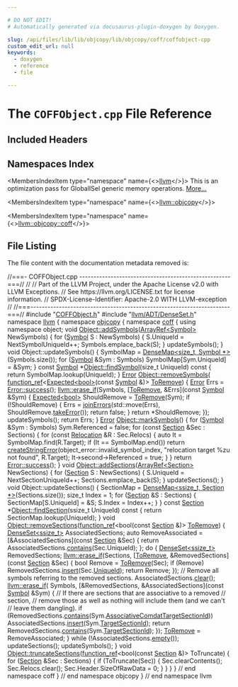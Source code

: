 ```yaml
---

# DO NOT EDIT!
# Automatically generated via docusaurus-plugin-doxygen by Doxygen.

slug: /api/files/lib/lib/objcopy/lib/objcopy/coff/coffobject-cpp
custom_edit_url: null
keywords:
  - doxygen
  - reference
  - file

---
```





# The `COFFObject.cpp` File Reference

<DoxygenPage pluginConfig={pluginConfig}>



## Included Headers

<IncludesList>
<IncludesListItem
  filePath="COFFObject.h"
  permalink="/docs/api/files/lib/lib/objcopy/lib/objcopy/coff/coffobject-h"
  isLocal="true" />
<IncludesListItem
  filePath="llvm/ADT/DenseSet.h"
  permalink="/docs/api/files/include/include/llvm/include/llvm/adt/denseset-h"
  isLocal="true" />
</IncludesList>

## Namespaces Index

<MembersIndex>

<MembersIndexItem
  type="namespace"
  name={<><a href="/docs/api/namespaces/llvm">llvm</a></>}>
This is an optimization pass for GlobalISel generic memory operations. <a href="/docs/api/namespaces/llvm/#details">More...</a>
</MembersIndexItem>

<MembersIndexItem
  type="namespace"
  name={<><a href="/docs/api/namespaces/llvm/objcopy">llvm::objcopy</a></>}>
</MembersIndexItem>

<MembersIndexItem
  type="namespace"
  name={<><a href="/docs/api/namespaces/llvm/objcopy/coff">llvm::objcopy::coff</a></>}>
</MembersIndexItem>

</MembersIndex>


## File Listing

The file content with the documentation metadata removed is:

<ProgramListing>

<Link id="l00001" /><CodeLine lineNumber="1"><Highlight kind="comment">//===- COFFObject.cpp -----------------------------------------------------===//</Highlight><Highlight kind="normal"></Highlight></CodeLine>
<Link id="l00002" /><CodeLine lineNumber="2"><Highlight kind="normal"></Highlight><Highlight kind="comment">//</Highlight><Highlight kind="normal"></Highlight></CodeLine>
<Link id="l00003" /><CodeLine lineNumber="3"><Highlight kind="normal"></Highlight><Highlight kind="comment">// Part of the LLVM Project, under the Apache License v2.0 with LLVM Exceptions.</Highlight><Highlight kind="normal"></Highlight></CodeLine>
<Link id="l00004" /><CodeLine lineNumber="4"><Highlight kind="normal"></Highlight><Highlight kind="comment">// See https://llvm.org/LICENSE.txt for license information.</Highlight><Highlight kind="normal"></Highlight></CodeLine>
<Link id="l00005" /><CodeLine lineNumber="5"><Highlight kind="normal"></Highlight><Highlight kind="comment">// SPDX-License-Identifier: Apache-2.0 WITH LLVM-exception</Highlight><Highlight kind="normal"></Highlight></CodeLine>
<Link id="l00006" /><CodeLine lineNumber="6"><Highlight kind="normal"></Highlight><Highlight kind="comment">//</Highlight><Highlight kind="normal"></Highlight></CodeLine>
<Link id="l00007" /><CodeLine lineNumber="7"><Highlight kind="normal"></Highlight><Highlight kind="comment">//===----------------------------------------------------------------------===//</Highlight><Highlight kind="normal"></Highlight></CodeLine>
<Link id="l00008" /><CodeLine lineNumber="8"><Highlight kind="normal"></Highlight></CodeLine>
<Link id="l00009" /><CodeLine lineNumber="9"><Highlight kind="normal"></Highlight><Highlight kind="preprocessor">#include &quot;<a href="/docs/api/files/lib/lib/objcopy/lib/objcopy/coff/coffobject-h">COFFObject.h</a>&quot;</Highlight><Highlight kind="normal"></Highlight></CodeLine>
<Link id="l00010" /><CodeLine lineNumber="10"><Highlight kind="normal"></Highlight><Highlight kind="preprocessor">#include &quot;<a href="/docs/api/files/include/include/llvm/include/llvm/adt/denseset-h">llvm/ADT/DenseSet.h</a>&quot;</Highlight><Highlight kind="normal"></Highlight></CodeLine>
<Link id="l00011" /><CodeLine lineNumber="11"><Highlight kind="normal"></Highlight></CodeLine>
<Link id="l00012" /><CodeLine lineNumber="12"><Highlight kind="normal"></Highlight><Highlight kind="keyword">namespace </Highlight><Highlight kind="normal"><a href="/docs/api/namespaces/llvm">llvm</a> &#123;</Highlight></CodeLine>
<Link id="l00013" /><CodeLine lineNumber="13"><Highlight kind="normal"></Highlight><Highlight kind="keyword">namespace </Highlight><Highlight kind="normal"><a href="/docs/api/namespaces/llvm/objcopy">objcopy</a> &#123;</Highlight></CodeLine>
<Link id="l00014" /><CodeLine lineNumber="14"><Highlight kind="normal"></Highlight><Highlight kind="keyword">namespace </Highlight><Highlight kind="normal"><a href="/docs/api/namespaces/llvm/objcopy/coff">coff</a> &#123;</Highlight></CodeLine>
<Link id="l00015" /><CodeLine lineNumber="15"><Highlight kind="normal"></Highlight></CodeLine>
<Link id="l00016" /><CodeLine lineNumber="16"><Highlight kind="normal"></Highlight><Highlight kind="keyword">using namespace </Highlight><Highlight kind="normal">object;</Highlight></CodeLine>
<Link id="l00017" /><CodeLine lineNumber="17"><Highlight kind="normal"></Highlight></CodeLine>
<Link id="l00018" /><CodeLine lineNumber="18" lineLink="/docs/api/structs/llvm/objcopy/coff/object/#acfddd3855883c67b9b1a8704f405d15e"><Highlight kind="normal"></Highlight><Highlight kind="keywordtype">void</Highlight><Highlight kind="normal"> <a href="/docs/api/structs/llvm/objcopy/coff/object/#acfddd3855883c67b9b1a8704f405d15e">Object::addSymbols</a>(<a href="/docs/api/classes/llvm/arrayref">ArrayRef&lt;Symbol&gt;</a> NewSymbols) &#123;</Highlight></CodeLine>
<Link id="l00019" /><CodeLine lineNumber="19"><Highlight kind="normal">  </Highlight><Highlight kind="keywordflow">for</Highlight><Highlight kind="normal"> (<a href="/docs/api/structs/llvm/objcopy/coff/symbol">Symbol</a> S : NewSymbols) &#123;</Highlight></CodeLine>
<Link id="l00020" /><CodeLine lineNumber="20"><Highlight kind="normal">    S.UniqueId = NextSymbolUniqueId++;</Highlight></CodeLine>
<Link id="l00021" /><CodeLine lineNumber="21"><Highlight kind="normal">    Symbols.emplace&#95;back(S);</Highlight></CodeLine>
<Link id="l00022" /><CodeLine lineNumber="22"><Highlight kind="normal">  &#125;</Highlight></CodeLine>
<Link id="l00023" /><CodeLine lineNumber="23"><Highlight kind="normal">  updateSymbols();</Highlight></CodeLine>
<Link id="l00024" /><CodeLine lineNumber="24"><Highlight kind="normal">&#125;</Highlight></CodeLine>
<Link id="l00025" /><CodeLine lineNumber="25"><Highlight kind="normal"></Highlight></CodeLine>
<Link id="l00026" /><CodeLine lineNumber="26"><Highlight kind="normal"></Highlight><Highlight kind="keywordtype">void</Highlight><Highlight kind="normal"> Object::updateSymbols() &#123;</Highlight></CodeLine>
<Link id="l00027" /><CodeLine lineNumber="27"><Highlight kind="normal">  SymbolMap = <a href="/docs/api/classes/llvm/densemap">DenseMap&lt;size&#95;t, Symbol &#42;&gt;</a>(Symbols.size());</Highlight></CodeLine>
<Link id="l00028" /><CodeLine lineNumber="28"><Highlight kind="normal">  </Highlight><Highlight kind="keywordflow">for</Highlight><Highlight kind="normal"> (<a href="/docs/api/structs/llvm/objcopy/coff/symbol">Symbol</a> &amp;Sym : Symbols)</Highlight></CodeLine>
<Link id="l00029" /><CodeLine lineNumber="29"><Highlight kind="normal">    SymbolMap&#91;Sym.UniqueId&#93; = &amp;Sym;</Highlight></CodeLine>
<Link id="l00030" /><CodeLine lineNumber="30"><Highlight kind="normal">&#125;</Highlight></CodeLine>
<Link id="l00031" /><CodeLine lineNumber="31"><Highlight kind="normal"></Highlight></CodeLine>
<Link id="l00032" /><CodeLine lineNumber="32" lineLink="/docs/api/structs/llvm/objcopy/coff/object/#a5b248f0211a402c9b8de1e295b16fd6a"><Highlight kind="normal"></Highlight><Highlight kind="keyword">const</Highlight><Highlight kind="normal"> <a href="/docs/api/structs/llvm/objcopy/coff/symbol">Symbol</a> &#42;<a href="/docs/api/structs/llvm/objcopy/coff/object/#a5b248f0211a402c9b8de1e295b16fd6a">Object::findSymbol</a>(</Highlight><Highlight kind="keywordtype">size&#95;t</Highlight><Highlight kind="normal"> UniqueId)</Highlight><Highlight kind="keyword"> const </Highlight><Highlight kind="normal">&#123;</Highlight></CodeLine>
<Link id="l00033" /><CodeLine lineNumber="33"><Highlight kind="normal">  </Highlight><Highlight kind="keywordflow">return</Highlight><Highlight kind="normal"> SymbolMap.lookup(UniqueId);</Highlight></CodeLine>
<Link id="l00034" /><CodeLine lineNumber="34"><Highlight kind="normal">&#125;</Highlight></CodeLine>
<Link id="l00035" /><CodeLine lineNumber="35"><Highlight kind="normal"></Highlight></CodeLine>
<Link id="l00036" /><CodeLine lineNumber="36" lineLink="/docs/api/structs/llvm/objcopy/coff/object/#adb4129c7b7fb10fedccaaa668094cb31"><Highlight kind="normal"><a href="/docs/api/classes/llvm/error">Error</a> <a href="/docs/api/structs/llvm/objcopy/coff/object/#adb4129c7b7fb10fedccaaa668094cb31">Object::removeSymbols</a>(</Highlight></CodeLine>
<Link id="l00037" /><CodeLine lineNumber="37"><Highlight kind="normal">    <a href="/docs/api/classes/llvm/function-ref">function&#95;ref</a>&lt;<a href="/docs/api/classes/llvm/expected">Expected&lt;bool&gt;</a>(</Highlight><Highlight kind="keyword">const</Highlight><Highlight kind="normal"> <a href="/docs/api/structs/llvm/objcopy/coff/symbol">Symbol</a> &amp;)&gt; <a href="/docs/api/files/lib/lib/target/lib/target/arm/armlowoverheadloops-cpp/#a3bf42baf773b375802538951c88d8e12">ToRemove</a>) &#123;</Highlight></CodeLine>
<Link id="l00038" /><CodeLine lineNumber="38"><Highlight kind="normal">  <a href="/docs/api/classes/llvm/error">Error</a> Errs = <a href="/docs/api/classes/llvm/error/#a4dfd0813c3d0e0a30439b5a3e9196b59">Error::success</a>();</Highlight></CodeLine>
<Link id="l00039" /><CodeLine lineNumber="39"><Highlight kind="normal">  <a href="/docs/api/namespaces/llvm/#ac9a7de5a04920954ac964059cfc428ad">llvm::erase&#95;if</a>(Symbols, &#91;<a href="/docs/api/files/lib/lib/target/lib/target/arm/armlowoverheadloops-cpp/#a3bf42baf773b375802538951c88d8e12">ToRemove</a>, &amp;Errs&#93;(</Highlight><Highlight kind="keyword">const</Highlight><Highlight kind="normal"> <a href="/docs/api/structs/llvm/objcopy/coff/symbol">Symbol</a> &amp;Sym) &#123;</Highlight></CodeLine>
<Link id="l00040" /><CodeLine lineNumber="40"><Highlight kind="normal">    <a href="/docs/api/classes/llvm/expected">Expected&lt;bool&gt;</a> ShouldRemove = <a href="/docs/api/files/lib/lib/target/lib/target/arm/armlowoverheadloops-cpp/#a3bf42baf773b375802538951c88d8e12">ToRemove</a>(Sym);</Highlight></CodeLine>
<Link id="l00041" /><CodeLine lineNumber="41"><Highlight kind="normal">    </Highlight><Highlight kind="keywordflow">if</Highlight><Highlight kind="normal"> (!ShouldRemove) &#123;</Highlight></CodeLine>
<Link id="l00042" /><CodeLine lineNumber="42"><Highlight kind="normal">      Errs = <a href="/docs/api/namespaces/llvm/#a71210b99d2ef87236d8505c1771a7ab1">joinErrors</a>(std::move(Errs), ShouldRemove.<a href="/docs/api/classes/llvm/expected/#a94789df4ebd03dc008e8adebaa66ac1f">takeError</a>());</Highlight></CodeLine>
<Link id="l00043" /><CodeLine lineNumber="43"><Highlight kind="normal">      </Highlight><Highlight kind="keywordflow">return</Highlight><Highlight kind="normal"> </Highlight><Highlight kind="keyword">false</Highlight><Highlight kind="normal">;</Highlight></CodeLine>
<Link id="l00044" /><CodeLine lineNumber="44"><Highlight kind="normal">    &#125;</Highlight></CodeLine>
<Link id="l00045" /><CodeLine lineNumber="45"><Highlight kind="normal">    </Highlight><Highlight kind="keywordflow">return</Highlight><Highlight kind="normal"> &#42;ShouldRemove;</Highlight></CodeLine>
<Link id="l00046" /><CodeLine lineNumber="46"><Highlight kind="normal">  &#125;);</Highlight></CodeLine>
<Link id="l00047" /><CodeLine lineNumber="47"><Highlight kind="normal"></Highlight></CodeLine>
<Link id="l00048" /><CodeLine lineNumber="48"><Highlight kind="normal">  updateSymbols();</Highlight></CodeLine>
<Link id="l00049" /><CodeLine lineNumber="49"><Highlight kind="normal">  </Highlight><Highlight kind="keywordflow">return</Highlight><Highlight kind="normal"> Errs;</Highlight></CodeLine>
<Link id="l00050" /><CodeLine lineNumber="50"><Highlight kind="normal">&#125;</Highlight></CodeLine>
<Link id="l00051" /><CodeLine lineNumber="51"><Highlight kind="normal"></Highlight></CodeLine>
<Link id="l00052" /><CodeLine lineNumber="52" lineLink="/docs/api/structs/llvm/objcopy/coff/object/#ae20d61d1b09ad5ca69701afe73043675"><Highlight kind="normal"><a href="/docs/api/classes/llvm/error">Error</a> <a href="/docs/api/structs/llvm/objcopy/coff/object/#ae20d61d1b09ad5ca69701afe73043675">Object::markSymbols</a>() &#123;</Highlight></CodeLine>
<Link id="l00053" /><CodeLine lineNumber="53"><Highlight kind="normal">  </Highlight><Highlight kind="keywordflow">for</Highlight><Highlight kind="normal"> (<a href="/docs/api/structs/llvm/objcopy/coff/symbol">Symbol</a> &amp;Sym : Symbols)</Highlight></CodeLine>
<Link id="l00054" /><CodeLine lineNumber="54"><Highlight kind="normal">    Sym.Referenced = </Highlight><Highlight kind="keyword">false</Highlight><Highlight kind="normal">;</Highlight></CodeLine>
<Link id="l00055" /><CodeLine lineNumber="55"><Highlight kind="normal">  </Highlight><Highlight kind="keywordflow">for</Highlight><Highlight kind="normal"> (</Highlight><Highlight kind="keyword">const</Highlight><Highlight kind="normal"> <a href="/docs/api/structs/llvm/objcopy/coff/section">Section</a> &amp;Sec : Sections) &#123;</Highlight></CodeLine>
<Link id="l00056" /><CodeLine lineNumber="56"><Highlight kind="normal">    </Highlight><Highlight kind="keywordflow">for</Highlight><Highlight kind="normal"> (</Highlight><Highlight kind="keyword">const</Highlight><Highlight kind="normal"> <a href="/docs/api/structs/llvm/objcopy/coff/relocation">Relocation</a> &amp;R : Sec.Relocs) &#123;</Highlight></CodeLine>
<Link id="l00057" /><CodeLine lineNumber="57"><Highlight kind="normal">      </Highlight><Highlight kind="keyword">auto</Highlight><Highlight kind="normal"> It = SymbolMap.find(R.Target);</Highlight></CodeLine>
<Link id="l00058" /><CodeLine lineNumber="58"><Highlight kind="normal">      </Highlight><Highlight kind="keywordflow">if</Highlight><Highlight kind="normal"> (It == SymbolMap.end())</Highlight></CodeLine>
<Link id="l00059" /><CodeLine lineNumber="59"><Highlight kind="normal">        </Highlight><Highlight kind="keywordflow">return</Highlight><Highlight kind="normal"> <a href="/docs/api/namespaces/llvm/#a4d2fd926089a58d482fb67a362e11bad">createStringError</a>(object&#95;error::invalid&#95;symbol&#95;index,</Highlight></CodeLine>
<Link id="l00060" /><CodeLine lineNumber="60"><Highlight kind="normal">                                 </Highlight><Highlight kind="stringliteral">&quot;relocation target %zu not found&quot;</Highlight><Highlight kind="normal">, R.Target);</Highlight></CodeLine>
<Link id="l00061" /><CodeLine lineNumber="61"><Highlight kind="normal">      It-&gt;second-&gt;Referenced = </Highlight><Highlight kind="keyword">true</Highlight><Highlight kind="normal">;</Highlight></CodeLine>
<Link id="l00062" /><CodeLine lineNumber="62"><Highlight kind="normal">    &#125;</Highlight></CodeLine>
<Link id="l00063" /><CodeLine lineNumber="63"><Highlight kind="normal">  &#125;</Highlight></CodeLine>
<Link id="l00064" /><CodeLine lineNumber="64"><Highlight kind="normal">  </Highlight><Highlight kind="keywordflow">return</Highlight><Highlight kind="normal"> <a href="/docs/api/classes/llvm/error/#a4dfd0813c3d0e0a30439b5a3e9196b59">Error::success</a>();</Highlight></CodeLine>
<Link id="l00065" /><CodeLine lineNumber="65"><Highlight kind="normal">&#125;</Highlight></CodeLine>
<Link id="l00066" /><CodeLine lineNumber="66"><Highlight kind="normal"></Highlight></CodeLine>
<Link id="l00067" /><CodeLine lineNumber="67" lineLink="/docs/api/structs/llvm/objcopy/coff/object/#a80160cf4a1180428e5d529e3f0ba1e47"><Highlight kind="normal"></Highlight><Highlight kind="keywordtype">void</Highlight><Highlight kind="normal"> <a href="/docs/api/structs/llvm/objcopy/coff/object/#a80160cf4a1180428e5d529e3f0ba1e47">Object::addSections</a>(<a href="/docs/api/classes/llvm/arrayref">ArrayRef&lt;Section&gt;</a> NewSections) &#123;</Highlight></CodeLine>
<Link id="l00068" /><CodeLine lineNumber="68"><Highlight kind="normal">  </Highlight><Highlight kind="keywordflow">for</Highlight><Highlight kind="normal"> (<a href="/docs/api/structs/llvm/objcopy/coff/section">Section</a> S : NewSections) &#123;</Highlight></CodeLine>
<Link id="l00069" /><CodeLine lineNumber="69"><Highlight kind="normal">    S.UniqueId = NextSectionUniqueId++;</Highlight></CodeLine>
<Link id="l00070" /><CodeLine lineNumber="70"><Highlight kind="normal">    Sections.emplace&#95;back(S);</Highlight></CodeLine>
<Link id="l00071" /><CodeLine lineNumber="71"><Highlight kind="normal">  &#125;</Highlight></CodeLine>
<Link id="l00072" /><CodeLine lineNumber="72"><Highlight kind="normal">  updateSections();</Highlight></CodeLine>
<Link id="l00073" /><CodeLine lineNumber="73"><Highlight kind="normal">&#125;</Highlight></CodeLine>
<Link id="l00074" /><CodeLine lineNumber="74"><Highlight kind="normal"></Highlight></CodeLine>
<Link id="l00075" /><CodeLine lineNumber="75"><Highlight kind="normal"></Highlight><Highlight kind="keywordtype">void</Highlight><Highlight kind="normal"> Object::updateSections() &#123;</Highlight></CodeLine>
<Link id="l00076" /><CodeLine lineNumber="76"><Highlight kind="normal">  SectionMap = <a href="/docs/api/classes/llvm/densemap">DenseMap&lt;ssize&#95;t, Section &#42;&gt;</a>(Sections.size());</Highlight></CodeLine>
<Link id="l00077" /><CodeLine lineNumber="77"><Highlight kind="normal">  </Highlight><Highlight kind="keywordtype">size&#95;t</Highlight><Highlight kind="normal"> Index = 1;</Highlight></CodeLine>
<Link id="l00078" /><CodeLine lineNumber="78"><Highlight kind="normal">  </Highlight><Highlight kind="keywordflow">for</Highlight><Highlight kind="normal"> (<a href="/docs/api/structs/llvm/objcopy/coff/section">Section</a> &amp;S : Sections) &#123;</Highlight></CodeLine>
<Link id="l00079" /><CodeLine lineNumber="79"><Highlight kind="normal">    SectionMap&#91;S.UniqueId&#93; = &amp;S;</Highlight></CodeLine>
<Link id="l00080" /><CodeLine lineNumber="80"><Highlight kind="normal">    S.Index = Index++;</Highlight></CodeLine>
<Link id="l00081" /><CodeLine lineNumber="81"><Highlight kind="normal">  &#125;</Highlight></CodeLine>
<Link id="l00082" /><CodeLine lineNumber="82"><Highlight kind="normal">&#125;</Highlight></CodeLine>
<Link id="l00083" /><CodeLine lineNumber="83"><Highlight kind="normal"></Highlight></CodeLine>
<Link id="l00084" /><CodeLine lineNumber="84" lineLink="/docs/api/structs/llvm/objcopy/coff/object/#a7fc61c88c6168259556d4eb94cb48374"><Highlight kind="normal"></Highlight><Highlight kind="keyword">const</Highlight><Highlight kind="normal"> <a href="/docs/api/structs/llvm/objcopy/coff/section">Section</a> &#42;<a href="/docs/api/structs/llvm/objcopy/coff/object/#a7fc61c88c6168259556d4eb94cb48374">Object::findSection</a>(ssize&#95;t UniqueId)</Highlight><Highlight kind="keyword"> const </Highlight><Highlight kind="normal">&#123;</Highlight></CodeLine>
<Link id="l00085" /><CodeLine lineNumber="85"><Highlight kind="normal">  </Highlight><Highlight kind="keywordflow">return</Highlight><Highlight kind="normal"> SectionMap.lookup(UniqueId);</Highlight></CodeLine>
<Link id="l00086" /><CodeLine lineNumber="86"><Highlight kind="normal">&#125;</Highlight></CodeLine>
<Link id="l00087" /><CodeLine lineNumber="87"><Highlight kind="normal"></Highlight></CodeLine>
<Link id="l00088" /><CodeLine lineNumber="88" lineLink="/docs/api/structs/llvm/objcopy/coff/object/#a95463c813d6c4a15390dfe8a0a03bfda"><Highlight kind="normal"></Highlight><Highlight kind="keywordtype">void</Highlight><Highlight kind="normal"> <a href="/docs/api/structs/llvm/objcopy/coff/object/#a95463c813d6c4a15390dfe8a0a03bfda">Object::removeSections</a>(<a href="/docs/api/classes/llvm/function-ref">function&#95;ref</a>&lt;</Highlight><Highlight kind="keywordtype">bool</Highlight><Highlight kind="normal">(</Highlight><Highlight kind="keyword">const</Highlight><Highlight kind="normal"> <a href="/docs/api/structs/llvm/objcopy/coff/section">Section</a> &amp;)&gt; <a href="/docs/api/files/lib/lib/target/lib/target/arm/armlowoverheadloops-cpp/#a3bf42baf773b375802538951c88d8e12">ToRemove</a>) &#123;</Highlight></CodeLine>
<Link id="l00089" /><CodeLine lineNumber="89"><Highlight kind="normal">  <a href="/docs/api/classes/llvm/denseset">DenseSet&lt;ssize&#95;t&gt;</a> AssociatedSections;</Highlight></CodeLine>
<Link id="l00090" /><CodeLine lineNumber="90"><Highlight kind="normal">  </Highlight><Highlight kind="keyword">auto</Highlight><Highlight kind="normal"> RemoveAssociated = &#91;&amp;AssociatedSections&#93;(</Highlight><Highlight kind="keyword">const</Highlight><Highlight kind="normal"> <a href="/docs/api/structs/llvm/objcopy/coff/section">Section</a> &amp;Sec) &#123;</Highlight></CodeLine>
<Link id="l00091" /><CodeLine lineNumber="91"><Highlight kind="normal">    </Highlight><Highlight kind="keywordflow">return</Highlight><Highlight kind="normal"> AssociatedSections.<a href="/docs/api/classes/llvm/detail/densesetimpl/#ad409c2de8502b94c8a0b1193307c63b6">contains</a>(Sec.UniqueId);</Highlight></CodeLine>
<Link id="l00092" /><CodeLine lineNumber="92"><Highlight kind="normal">  &#125;;</Highlight></CodeLine>
<Link id="l00093" /><CodeLine lineNumber="93"><Highlight kind="normal">  </Highlight><Highlight kind="keywordflow">do</Highlight><Highlight kind="normal"> &#123;</Highlight></CodeLine>
<Link id="l00094" /><CodeLine lineNumber="94"><Highlight kind="normal">    <a href="/docs/api/classes/llvm/denseset">DenseSet&lt;ssize&#95;t&gt;</a> RemovedSections;</Highlight></CodeLine>
<Link id="l00095" /><CodeLine lineNumber="95"><Highlight kind="normal">    <a href="/docs/api/namespaces/llvm/#ac9a7de5a04920954ac964059cfc428ad">llvm::erase&#95;if</a>(Sections, &#91;<a href="/docs/api/files/lib/lib/target/lib/target/arm/armlowoverheadloops-cpp/#a3bf42baf773b375802538951c88d8e12">ToRemove</a>, &amp;RemovedSections&#93;(</Highlight><Highlight kind="keyword">const</Highlight><Highlight kind="normal"> <a href="/docs/api/structs/llvm/objcopy/coff/section">Section</a> &amp;Sec) &#123;</Highlight></CodeLine>
<Link id="l00096" /><CodeLine lineNumber="96"><Highlight kind="normal">      </Highlight><Highlight kind="keywordtype">bool</Highlight><Highlight kind="normal"> Remove = <a href="/docs/api/files/lib/lib/target/lib/target/arm/armlowoverheadloops-cpp/#a3bf42baf773b375802538951c88d8e12">ToRemove</a>(Sec);</Highlight></CodeLine>
<Link id="l00097" /><CodeLine lineNumber="97"><Highlight kind="normal">      </Highlight><Highlight kind="keywordflow">if</Highlight><Highlight kind="normal"> (Remove)</Highlight></CodeLine>
<Link id="l00098" /><CodeLine lineNumber="98"><Highlight kind="normal">        RemovedSections.<a href="/docs/api/classes/llvm/detail/densesetimpl/#a1b0f3ebdced8fce4b22c6a63b25d9525">insert</a>(Sec.<a href="/docs/api/structs/llvm/objcopy/coff/section/#abd360400318f10d848696fdd122bca5d">UniqueId</a>);</Highlight></CodeLine>
<Link id="l00099" /><CodeLine lineNumber="99"><Highlight kind="normal">      </Highlight><Highlight kind="keywordflow">return</Highlight><Highlight kind="normal"> Remove;</Highlight></CodeLine>
<Link id="l00100" /><CodeLine lineNumber="100"><Highlight kind="normal">    &#125;);</Highlight></CodeLine>
<Link id="l00101" /><CodeLine lineNumber="101"><Highlight kind="normal">    </Highlight><Highlight kind="comment">// Remove all symbols referring to the removed sections.</Highlight><Highlight kind="normal"></Highlight></CodeLine>
<Link id="l00102" /><CodeLine lineNumber="102"><Highlight kind="normal">    AssociatedSections.<a href="/docs/api/classes/llvm/detail/densesetimpl/#a1fbf4d66a9eeaa9ade03e8febee097ee">clear</a>();</Highlight></CodeLine>
<Link id="l00103" /><CodeLine lineNumber="103"><Highlight kind="normal">    <a href="/docs/api/namespaces/llvm/#ac9a7de5a04920954ac964059cfc428ad">llvm::erase&#95;if</a>(</Highlight></CodeLine>
<Link id="l00104" /><CodeLine lineNumber="104"><Highlight kind="normal">        Symbols, &#91;&amp;RemovedSections, &amp;AssociatedSections&#93;(</Highlight><Highlight kind="keyword">const</Highlight><Highlight kind="normal"> <a href="/docs/api/structs/llvm/objcopy/coff/symbol">Symbol</a> &amp;Sym) &#123;</Highlight></CodeLine>
<Link id="l00105" /><CodeLine lineNumber="105"><Highlight kind="normal">          </Highlight><Highlight kind="comment">// If there are sections that are associative to a removed</Highlight><Highlight kind="normal"></Highlight></CodeLine>
<Link id="l00106" /><CodeLine lineNumber="106"><Highlight kind="normal">          </Highlight><Highlight kind="comment">// section,</Highlight><Highlight kind="normal"></Highlight></CodeLine>
<Link id="l00107" /><CodeLine lineNumber="107"><Highlight kind="normal">          </Highlight><Highlight kind="comment">// remove those as well as nothing will include them (and we can&#39;t</Highlight><Highlight kind="normal"></Highlight></CodeLine>
<Link id="l00108" /><CodeLine lineNumber="108"><Highlight kind="normal">          </Highlight><Highlight kind="comment">// leave them dangling).</Highlight><Highlight kind="normal"></Highlight></CodeLine>
<Link id="l00109" /><CodeLine lineNumber="109"><Highlight kind="normal">          </Highlight><Highlight kind="keywordflow">if</Highlight><Highlight kind="normal"> (RemovedSections.<a href="/docs/api/classes/llvm/detail/densesetimpl/#ad409c2de8502b94c8a0b1193307c63b6">contains</a>(Sym.<a href="/docs/api/structs/llvm/objcopy/coff/symbol/#a5df38f89b6f95758d52fd0d160459b46">AssociativeComdatTargetSectionId</a>))</Highlight></CodeLine>
<Link id="l00110" /><CodeLine lineNumber="110"><Highlight kind="normal">            AssociatedSections.<a href="/docs/api/classes/llvm/detail/densesetimpl/#a1b0f3ebdced8fce4b22c6a63b25d9525">insert</a>(Sym.<a href="/docs/api/structs/llvm/objcopy/coff/symbol/#a383c77f95170e1f95b97fb608a1ab3e2">TargetSectionId</a>);</Highlight></CodeLine>
<Link id="l00111" /><CodeLine lineNumber="111"><Highlight kind="normal">          </Highlight><Highlight kind="keywordflow">return</Highlight><Highlight kind="normal"> RemovedSections.<a href="/docs/api/classes/llvm/detail/densesetimpl/#ad409c2de8502b94c8a0b1193307c63b6">contains</a>(Sym.<a href="/docs/api/structs/llvm/objcopy/coff/symbol/#a383c77f95170e1f95b97fb608a1ab3e2">TargetSectionId</a>);</Highlight></CodeLine>
<Link id="l00112" /><CodeLine lineNumber="112"><Highlight kind="normal">        &#125;);</Highlight></CodeLine>
<Link id="l00113" /><CodeLine lineNumber="113"><Highlight kind="normal">    <a href="/docs/api/files/lib/lib/target/lib/target/arm/armlowoverheadloops-cpp/#a3bf42baf773b375802538951c88d8e12">ToRemove</a> = RemoveAssociated;</Highlight></CodeLine>
<Link id="l00114" /><CodeLine lineNumber="114"><Highlight kind="normal">  &#125; </Highlight><Highlight kind="keywordflow">while</Highlight><Highlight kind="normal"> (!AssociatedSections.<a href="/docs/api/classes/llvm/detail/densesetimpl/#a9a3c9d867ff6bde97841c2b7983f5c70">empty</a>());</Highlight></CodeLine>
<Link id="l00115" /><CodeLine lineNumber="115"><Highlight kind="normal">  updateSections();</Highlight></CodeLine>
<Link id="l00116" /><CodeLine lineNumber="116"><Highlight kind="normal">  updateSymbols();</Highlight></CodeLine>
<Link id="l00117" /><CodeLine lineNumber="117"><Highlight kind="normal">&#125;</Highlight></CodeLine>
<Link id="l00118" /><CodeLine lineNumber="118"><Highlight kind="normal"></Highlight></CodeLine>
<Link id="l00119" /><CodeLine lineNumber="119" lineLink="/docs/api/structs/llvm/objcopy/coff/object/#a41639273bf671d1b1a59a5a48eb42ec8"><Highlight kind="normal"></Highlight><Highlight kind="keywordtype">void</Highlight><Highlight kind="normal"> <a href="/docs/api/structs/llvm/objcopy/coff/object/#a41639273bf671d1b1a59a5a48eb42ec8">Object::truncateSections</a>(<a href="/docs/api/classes/llvm/function-ref">function&#95;ref</a>&lt;</Highlight><Highlight kind="keywordtype">bool</Highlight><Highlight kind="normal">(</Highlight><Highlight kind="keyword">const</Highlight><Highlight kind="normal"> <a href="/docs/api/structs/llvm/objcopy/coff/section">Section</a> &amp;)&gt; ToTruncate) &#123;</Highlight></CodeLine>
<Link id="l00120" /><CodeLine lineNumber="120"><Highlight kind="normal">  </Highlight><Highlight kind="keywordflow">for</Highlight><Highlight kind="normal"> (<a href="/docs/api/structs/llvm/objcopy/coff/section">Section</a> &amp;Sec : Sections) &#123;</Highlight></CodeLine>
<Link id="l00121" /><CodeLine lineNumber="121"><Highlight kind="normal">    </Highlight><Highlight kind="keywordflow">if</Highlight><Highlight kind="normal"> (ToTruncate(Sec)) &#123;</Highlight></CodeLine>
<Link id="l00122" /><CodeLine lineNumber="122"><Highlight kind="normal">      Sec.clearContents();</Highlight></CodeLine>
<Link id="l00123" /><CodeLine lineNumber="123"><Highlight kind="normal">      Sec.Relocs.clear();</Highlight></CodeLine>
<Link id="l00124" /><CodeLine lineNumber="124"><Highlight kind="normal">      Sec.Header.SizeOfRawData = 0;</Highlight></CodeLine>
<Link id="l00125" /><CodeLine lineNumber="125"><Highlight kind="normal">    &#125;</Highlight></CodeLine>
<Link id="l00126" /><CodeLine lineNumber="126"><Highlight kind="normal">  &#125;</Highlight></CodeLine>
<Link id="l00127" /><CodeLine lineNumber="127"><Highlight kind="normal">&#125;</Highlight></CodeLine>
<Link id="l00128" /><CodeLine lineNumber="128"><Highlight kind="normal"></Highlight></CodeLine>
<Link id="l00129" /><CodeLine lineNumber="129"><Highlight kind="normal">&#125; </Highlight><Highlight kind="comment">// end namespace coff</Highlight><Highlight kind="normal"></Highlight></CodeLine>
<Link id="l00130" /><CodeLine lineNumber="130"><Highlight kind="normal">&#125; </Highlight><Highlight kind="comment">// end namespace objcopy</Highlight><Highlight kind="normal"></Highlight></CodeLine>
<Link id="l00131" /><CodeLine lineNumber="131"><Highlight kind="normal">&#125; </Highlight><Highlight kind="comment">// end namespace llvm</Highlight><Highlight kind="normal"></Highlight></CodeLine>

</ProgramListing>

</DoxygenPage>
